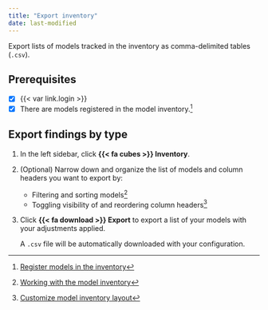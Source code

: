 ```yaml
---
title: "Export inventory"
date: last-modified
---
```


Export lists of models tracked in the inventory as comma-delimited tables (`.csv`).

::: {.attn}

## Prerequisites

- [x] {{< var link.login >}}
- [x] There are models registered in the model inventory.[^1]

:::

## Export findings by type

1. In the left sidebar, click **{{< fa cubes >}} Inventory**.

2. (Optional) Narrow down and organize the list of models and column headers you want to export by:

    - Filtering and sorting models[^2]
    - Toggling visibility of and reordering column headers[^3]

3. Click **{{< fa download >}} Export** to export a list of your models with your adjustments applied.

    A `.csv` file will be automatically downloaded with your configuration.


<!-- FOOTNOTES -->

[^1]: [Register models in the inventory](/guide/model-inventory/register-models-in-inventory.qmd)

[^2]: [Working with the model inventory](/guide/model-inventory/working-with-model-inventory.qmd#search-filter-and-sort-models)

[^3]: [Customize model inventory layout](/guide/model-inventory/customize-model-inventory-layout.qmd#customize-table-view)

